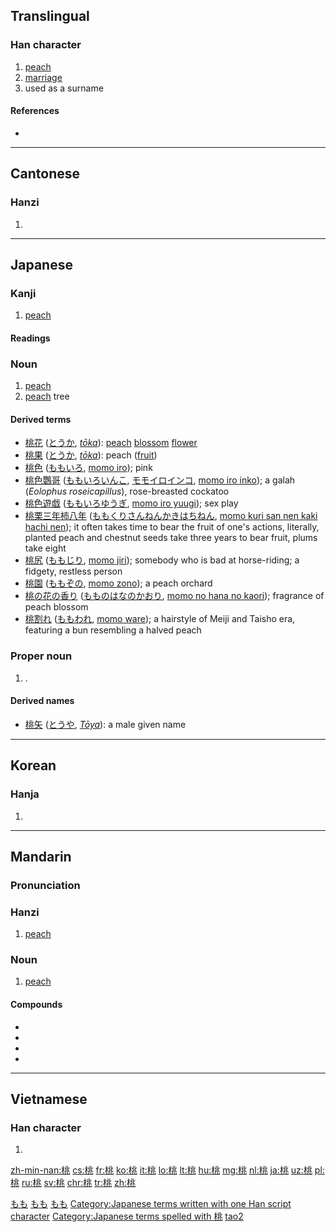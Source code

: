 ==Translingual==

===Han character===
{{Han char|rn=75|rad=木|as=06|sn=10|four=4291<sub>3</sub>|canj=木中一人 (DLMO)}}

# [[peach]]
# [[marriage]]
# used as a surname

====References====
* {{Han ref|kx=0525.040|dkj=14757|dj=0913.080|hdz=21202.070|uh=6843|ud=26691|bh=AEE7|bd=44775}}

----

==Cantonese==

===Hanzi===
{{yue-hanzi|jyut=tou4|y=tou4}}

# {{defn|lang=yue|sort=木06}}

----

==Japanese==

===Kanji===
{{ja-kanji|grade=c|rs=木06}}

# [[peach]]

====Readings====
{{ja-readings
|kanon=[[とう]] (tō), {{qualifier|historical}} [[たう]] (tau)
|kun=[[もも]] (momo)
}}

===Noun===
{{ja-noun|もも|kata=モモ}}

# [[peach]]
# [[peach]] tree

====Derived terms====
* [[桃花]] ([[とうか]], ''[[tōka]]''): [[peach]] [[blossom]] [[flower]]
* [[桃果]] ([[とうか]], ''[[tōka]]''): peach ([[fruit]])
* [[桃色]] ([[ももいろ]], [[momo iro]]); pink
* [[桃色鸚哥]] ([[ももいろいんこ]], [[モモイロインコ]], [[momo iro inko]]); a galah (''Eolophus roseicapillus''), rose-breasted cockatoo
* [[桃色遊戯]] ([[ももいろゆうぎ]], [[momo iro yuugi]]); sex play
* [[桃栗三年柿八年]] ([[ももくりさんねんかきはちねん]], [[momo kuri san nen kaki hachi nen]]); it often takes time to bear the fruit of one's actions, literally, planted peach and chestnut seeds take three years to bear fruit, plums take eight
* [[桃尻]] ([[ももじり]], [[momo jiri]]); somebody who is bad at horse-riding; a fidgety, restless person
* [[桃園]] ([[ももぞの]], [[momo zono]]); a peach orchard
* [[桃の花の香り]] ([[もものはなのかおり]], [[momo no hana no kaori]]); fragrance of peach blossom
* [[桃割れ]] ([[ももわれ]], [[momo ware]]); a hairstyle of Meiji and Taisho era, featuring a bun resembling a halved peach

===Proper noun===
{{ja-noun|k|hira=もも|rom=Momo}}

# {{given name|female|lang=ja|sort=もも}}.

====Derived names====
* [[桃矢]] ([[とうや]], ''[[Tōya]]''): a male given name

[[Category:1000 Japanese basic words|もも]]
[[Category:ja:Fruits|もも]]
[[Category:ja:Trees|もも]]
[[Category:Japanese terms written with one Han script character]]
[[Category:Japanese terms spelled with 桃]]
----

==Korean==

===Hanja===
{{ko-hanja|hangeul=도|eumhun=|rv=do|mr=to|y=to}}

# {{defn|lang=ko|sort=木06}}

----

==Mandarin==
{{zh-hanzi-box|[[桃]]}}

===Pronunciation===
{{Pinyin-IPA|táo|a=Zh-táo.ogg}}

===Hanzi===
{{cmn-hanzi|pin=[[táo]] ([[tao2]])|wg=t'ao<sup>2</sup>}}

# [[peach]]

===Noun===
{{cmn-noun|ts|pin=táo|pint=tao2}}

# [[peach]]

====Compounds====
* {{l|zh|蟠桃|tr=pántáo}}
* {{l|zh|桃子|tr=táozi}}
* {{l|zh|仙桃|tr=xiāntáo}}
* {{l|zh|油桃|tr=yóutáo}}

[[Category:zh:Fruits|tao2]]

----

==Vietnamese==

===Han character===
{{vi-hantu|[[đào]], [[hồng]]|rs=木06}}

# {{defn|lang=vi|sort=木06}}

[[zh-min-nan:桃]]
[[cs:桃]]
[[fr:桃]]
[[ko:桃]]
[[it:桃]]
[[lo:桃]]
[[lt:桃]]
[[hu:桃]]
[[mg:桃]]
[[nl:桃]]
[[ja:桃]]
[[uz:桃]]
[[pl:桃]]
[[ru:桃]]
[[sv:桃]]
[[chr:桃]]
[[tr:桃]]
[[zh:桃]]